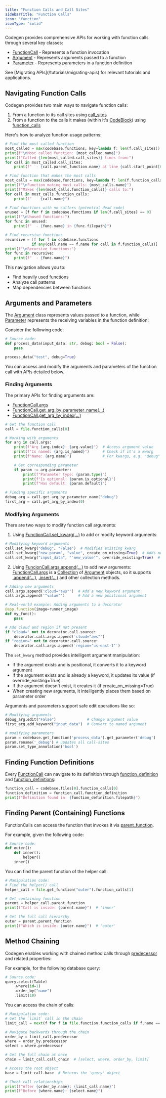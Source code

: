 ```yaml
---
title: "Function Calls and Call Sites"
sidebarTitle: "Function Calls"
icon: "function"
iconType: "solid"
---
```


Codegen provides comprehensive APIs for working with function calls through several key classes:

- [FunctionCall](../api-reference/core/FunctionCall) - Represents a function invocation
- [Argument](../api-reference/core/Argument) - Represents arguments passed to a function
- [Parameter](../api-reference/core/Parameter) - Represents parameters in a function definition

<Tip>
  See [Migrating APIs](/tutorials/migrating-apis) for relevant tutorials and
  applications.
</Tip>

## Navigating Function Calls

Codegen provides two main ways to navigate function calls:

1. From a function to its call sites using [call_sites](../api-reference/core/Function#call-sites)
2. From a function to the calls it makes (within it's [CodeBlock](../api-reference/core/CodeBlock)) using [function_calls](../api-reference/core/Function#function-calls)

Here's how to analyze function usage patterns:

```python
# Find the most called function
most_called = max(codebase.functions, key=lambda f: len(f.call_sites))
print(f"\nMost called function: {most_called.name}")
print(f"Called {len(most_called.call_sites)} times from:")
for call in most_called.call_sites:
    print(f"  - {call.parent_function.name} at line {call.start_point[0]}")

# Find function that makes the most calls
most_calls = max(codebase.functions, key=lambda f: len(f.function_calls))
print(f"\nFunction making most calls: {most_calls.name}")
print(f"Makes {len(most_calls.function_calls)} calls to:")
for call in most_calls.function_calls:
    print(f"  - {call.name}")

# Find functions with no callers (potential dead code)
unused = [f for f in codebase.functions if len(f.call_sites) == 0]
print(f"\nUnused functions:")
for func in unused:
    print(f"  - {func.name} in {func.filepath}")

# Find recursive functions
recursive = [f for f in codebase.functions
            if any(call.name == f.name for call in f.function_calls)]
print(f"\nRecursive functions:")
for func in recursive:
    print(f"  - {func.name}")
```

This navigation allows you to:

- Find heavily used functions
- Analyze call patterns
- Map dependencies between functions

## Arguments and Parameters

The [Argument](../api-reference/core/Argument) class represents values passed to a function, while [Parameter](../api-reference/core/Parameter) represents the receiving variables in the function definition:

Consider the following code:

```python
# Source code:
def process_data(input_data: str, debug: bool = False):
    pass

process_data("test", debug=True)
```

You can access and modify the arguments and parameters of the function call with APIs detailed below.

### Finding Arguments

The primary APIs for finding arguments are:

- [FunctionCall.args](/api-reference/core/FunctionCall#args)
- [FunctionCall.get_arg_by_parameter_name(...)](/api-reference/core/FunctionCall#get-arg-by-parameter-name)
- [FunctionCall.get_arg_by_index(...)](/api-reference/core/FunctionCall#get-arg-by-index)

```python
# Get the function call
call = file.function_calls[0]

# Working with arguments
for arg in call.args:
    print(f"Arg {arg.index}: {arg.value}")  # Access argument value
    print(f"Is named: {arg.is_named}")      # Check if it's a kwarg
    print(f"Name: {arg.name}")              # For kwargs, e.g. "debug"

    # Get corresponding parameter
    if param := arg.parameter:
        print(f"Parameter type: {param.type}")
        print(f"Is optional: {param.is_optional}")
        print(f"Has default: {param.default}")

# Finding specific arguments
debug_arg = call.get_arg_by_parameter_name("debug")
first_arg = call.get_arg_by_index(0)
```

### Modifying Arguments

There are two ways to modify function call arguments:

1. Using [FunctionCall.set_kwarg(...)](/api-reference/core/FunctionCall#set-kwarg) to add or modify keyword arguments:

```python
# Modifying keyword arguments
call.set_kwarg("debug", "False")  # Modifies existing kwarg
call.set_kwarg("new_param", "value", create_on_missing=True)  # Adds new kwarg
call.set_kwarg("input_data", "'new_value'", override_existing=True)  # Converts positional to kwarg
```

2. Using [FuncionCall.args.append(...)](/api-reference/core/FunctionCall#args) to add new arguments:
   <Tip>
     [FunctionCall.args](/api-reference/core/FunctionCall#args) is a
     [Collection](/building-with-codegen/collections) of
     [Argument](/api-reference/core/Argument) objects, so it supports
     [.append(...)](/api-reference/core/List#append),
     [.insert(...)](/api-reference/core/List#insert) and other collection
     methods.
   </Tip>

```python
# Adding new arguments
call.args.append('cloud="aws"')  # Add a new keyword argument
call.args.append('"value"')      # Add a new positional argument

# Real-world example: Adding arguments to a decorator
@app.function(image=runner_image)
def my_func():
    pass

# Add cloud and region if not present
if "cloud=" not in decorator.call.source:
    decorator.call.args.append('cloud="aws"')
if "region=" not in decorator.call.source:
    decorator.call.args.append('region="us-east-1"')
```

The `set_kwarg` method provides intelligent argument manipulation:

- If the argument exists and is positional, it converts it to a keyword argument
- If the argument exists and is already a keyword, it updates its value (if override_existing=True)
- If the argument doesn't exist, it creates it (if create_on_missing=True)
- When creating new arguments, it intelligently places them based on parameter order

Arguments and parameters support safe edit operations like so:

```python
# Modifying arguments
debug_arg.edit("False")              # Change argument value
first_arg.add_keyword("input_data")  # Convert to named argument

# modifying parameters
param = codebase.get_function('process_data').get_parameter('debug')
param.rename('_debug') # updates all call-sites
param.set_type_annotation('bool')
```

## Finding Function Definitions

Every [FunctionCall](../api-reference/core/FunctionCall) can navigate to its definition through [function_definition](../api-reference/core/FunctionCall#function-definition) and [function_definitions](../api-reference/core/FunctionCall#function-definitions):

```python
function_call = codebase.files[0].function_calls[0]
function_definition = function_call.function_definition
print(f"Definition found in: {function_definition.filepath}")
```

## Finding Parent (Containing) Functions

FunctionCalls can access the function that invokes it via [parent_function](../api-reference/core/FunctionCall#parent-function).

For example, given the following code:

```python
# Source code:
def outer():
    def inner():
        helper()
    inner()
```

You can find the parent function of the helper call:

```python
# Manipulation code:
# Find the helper() call
helper_call = file.get_function("outer").function_calls[1]

# Get containing function
parent = helper_call.parent_function
print(f"Call is inside: {parent.name}")  # 'inner'

# Get the full call hierarchy
outer = parent.parent_function
print(f"Which is inside: {outer.name}")  # 'outer'
```

## Method Chaining

Codegen enables working with chained method calls through [predecessor](../api-reference/core/FunctionCall#predecessor) and related properties:

For example, for the following database query:

```python
# Source code:
query.select(Table)
    .where(id=1)
    .order_by("name")
    .limit(10)
```

You can access the chain of calls:

```python
# Manipulation code:
# Get the `limit` call in the chain
limit_call = next(f for f in file.function.function_calls if f.name == "limit", None)

# Navigate backwards through the chain
order_by = limit_call.predecessor
where = order_by.predecessor
select = where.predecessor

# Get the full chain at once
chain = limit_call.call_chain  # [select, where, order_by, limit]

# Access the root object
base = limit_call.base  # Returns the 'query' object

# Check call relationships
print(f"After {order_by.name}: {limit_call.name}")
print(f"Before {where.name}: {select.name}")
```
